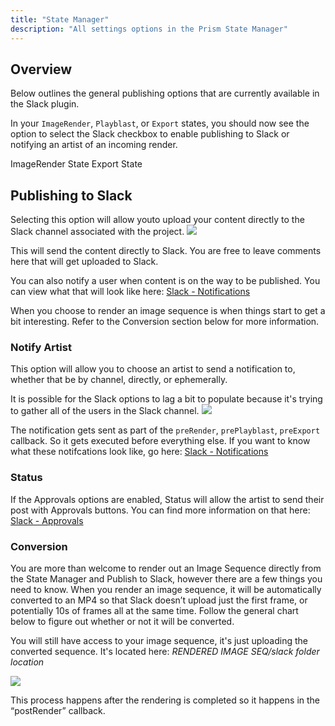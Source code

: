 ```yaml
---
title: "State Manager"
description: "All settings options in the Prism State Manager"
---
```


## Overview
Below outlines the general publishing options that are currently available in the Slack plugin.

In your ```ImageRender```, ```Playblast```, or ```Export``` states, you should now see the option to select the Slack checkbox to enable publishing to Slack or notifying an artist
of an incoming render.

<Columns cols={2}>
    <Card title="Render\Playblast" img="/images/prism/slack/state_manager_overview.webp">
        ImageRender State
    </Card>
    <Card title="Export" img="/images/prism/slack/state_manager_export.webp">
        Export State
    </Card>
</Columns>
  
## Publishing to Slack 
Selecting this option will allow youto upload your content directly to the Slack channel associated with the project.
<img
    src="/images/prism/slack/state_manager_slack_options.webp"
    className="rounded-lg"
    />

This will send the content directly to Slack. You are free to leave comments here that will get uploaded to Slack.  
  
You can also notify a user when content is on the way to be published. You can view what that will look like here: [Slack - Notifications](/prism/slack/slack/notifications) 
  
When you choose to render an image sequence is when things start to get a bit interesting. Refer to the Conversion section below for more information.
  
### Notify Artist 
This option will allow you to choose an artist to send a notification to, whether that be by channel, directly, or ephemerally. 
  
<Note>It is possible for the Slack options to lag a bit to populate because it's trying to gather all of the users in the Slack channel.</Note>
<img 
    src="/images/prism/slack/state_manager_notify_user.webp"
    className="rounded-lg"
    />

The notification gets sent as part of the ```preRender```, ```prePlayblast```, ```preExport``` callback. So it gets executed before everything else. If you want to know what these notifcations look like, go here:
[Slack - Notifications](/prism/slack/slack/notifications) 

### Status
If the Approvals options are enabled, Status will allow the artist to send their post with Approvals buttons. You can find more information on that here: [Slack - Approvals](/prism/slack/slack/approvals)

### Conversion

You are more than welcome to render out an Image Sequence directly from the State Manager and Publish to Slack, however there are a few things you need to know. When you render an image sequence, 
it will be automatically converted to an MP4 so that Slack doesn’t upload just the first frame, or potentially 10s of frames all at the same time. Follow the general chart below to figure out 
whether or not it will be converted.
  
<Warning>You will still have access to your image sequence, it's just uploading the converted sequence. It's located here: _RENDERED IMAGE SEQ/slack folder location_</Warning>
  
<img
    src="/images/prism/slack/state_manager_sequence_conversion.webp"
    className="rounded-lg"
    />
  
This process happens after the rendering is completed so it happens in the “postRender” callback.  


